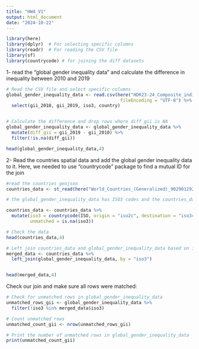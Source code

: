 ```yaml
---
title: "HW4_V1"
output: html_document
date: "2024-10-22"
---
```


```r
library(here)
library(dplyr)  # For selecting specific columns
library(readr)  # For reading the CSV file
library(sf)
library(countrycode) # for joining the diff datasets

```
1- read the "global gender inequality data" and calculate the difference in inequality between 2010 and 2019

```r

# Read the CSV file and select specific columns
global_gender_inequality_data <- read.csv(here("HDR23-24_Composite_indices_complete_time_series.csv"), 
                                           fileEncoding = "UTF-8") %>%
  select(gii_2010, gii_2019, iso3, country)


# Calculate the difference and drop rows where diff_gii is NA
global_gender_inequality_data <- global_gender_inequality_data %>%
  mutate(diff_gii = gii_2019 - gii_2010) %>%
  filter(!is.na(diff_gii))

head(global_gender_inequality_data,4)

```


2- Read the countries spatial data and add the global gender inequality data to it. Here, we needed to use "countrycode" package to find a mutual ID for the join

```r
#read the countries geojson
countries_data <- st_read(here("World_Countries_(Generalized)_9029012925078512962.geojson"))

# the global_gender_inequality_data has ISO3 codes and the countries_data has ISO2. We can use countrycode library to join and have a standard ID.

countries_data <- countries_data %>%
  mutate(iso3 = countrycode(ISO, origin = "iso2c", destination = "iso3c"),
         unmatched = is.na(iso3))

# Check the data
head(countries_data,4)

```


```r
# Left join countries_data and global_gender_inequality_data based on iso3 column
merged_data <- countries_data %>%
  left_join(global_gender_inequality_data, by = "iso3")


head(merged_data,4)

```
Check our join and make sure all rows were matched: 

```r
# Check for unmatched rows in global_gender_inequality_data
unmatched_rows_gii <- global_gender_inequality_data %>%
  filter(!iso3 %in% merged_data$iso3)

# Count unmatched rows
unmatched_count_gii <- nrow(unmatched_rows_gii)

# Print the number of unmatched rows in global_gender_inequality_data
print(unmatched_count_gii)


```






